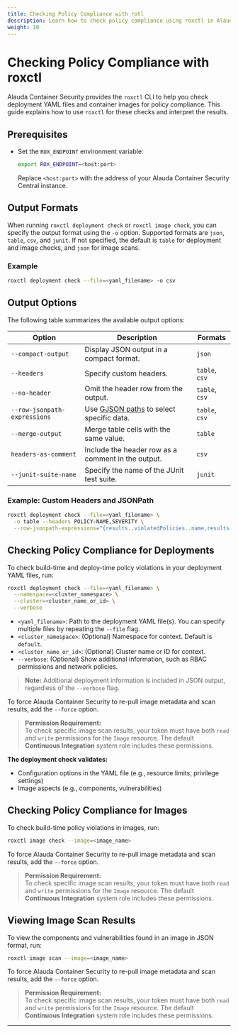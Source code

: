 ```yaml
---
title: Checking Policy Compliance with rotl
description: Learn how to check policy compliance using roxctl in Alauda Container Security.
weight: 10
---
```


# Checking Policy Compliance with roxctl

Alauda Container Security provides the `roxctl` CLI to help you check deployment YAML files and container images for policy compliance. This guide explains how to use `roxctl` for these checks and interpret the results.

## Prerequisites

- Set the `ROX_ENDPOINT` environment variable:

  ```bash
  export ROX_ENDPOINT=<host:port>
  ```

  Replace `<host:port>` with the address of your Alauda Container Security Central instance.

## Output Formats

When running `roxctl deployment check` or `roxctl image check`, you can specify the output format using the `-o` option. Supported formats are `json`, `table`, `csv`, and `junit`. If not specified, the default is `table` for deployment and image checks, and `json` for image scans.

### Example

```bash
roxctl deployment check --file=<yaml_filename> -o csv
```

## Output Options

The following table summarizes the available output options:

| Option                        | Description                                                                 | Formats         |
|-------------------------------|-----------------------------------------------------------------------------|-----------------|
| `--compact-output`            | Display JSON output in a compact format.                                    | `json`          |
| `--headers`                   | Specify custom headers.                                                     | `table`, `csv`  |
| `--no-header`                 | Omit the header row from the output.                                        | `table`, `csv`  |
| `--row-jsonpath-expressions`  | Use [GJSON paths](https://github.com/tidwall/gjson) to select specific data.| `table`, `csv`  |
| `--merge-output`              | Merge table cells with the same value.                                      | `table`         |
| `headers-as-comment`          | Include the header row as a comment in the output.                          | `csv`           |
| `--junit-suite-name`          | Specify the name of the JUnit test suite.                                   | `junit`         |

### Example: Custom Headers and JSONPath

  ```bash
  roxctl deployment check --file=<yaml_filename> \
    -o table --headers POLICY-NAME,SEVERITY \
    --row-jsonpath-expressions="{results..violatedPolicies..name,results..violatedPolicies..severity}"
  ```

## Checking Policy Compliance for Deployments

To check build-time and deploy-time policy violations in your deployment YAML files, run:

```bash
roxctl deployment check --file=<yaml_filename> \
  --namespace=<cluster_namespace> \
  --cluster=<cluster_name_or_id> \
  --verbose
```

- `<yaml_filename>`: Path to the deployment YAML file(s). You can specify multiple files by repeating the `--file` flag.
- `<cluster_namespace>`: (Optional) Namespace for context. Default is `default`.
- `<cluster_name_or_id>`: (Optional) Cluster name or ID for context.
- `--verbose`: (Optional) Show additional information, such as RBAC permissions and network policies.

> **Note:** Additional deployment information is included in JSON output, regardless of the `--verbose` flag.

To force Alauda Container Security to re-pull image metadata and scan results, add the `--force` option.

> **Permission Requirement:**  
> To check specific image scan results, your token must have both `read` and `write` permissions for the `Image` resource. The default **Continuous Integration** system role includes these permissions.

**The deployment check validates:**
- Configuration options in the YAML file (e.g., resource limits, privilege settings)
- Image aspects (e.g., components, vulnerabilities)

## Checking Policy Compliance for Images

To check build-time policy violations in images, run:

```bash
roxctl image check --image=<image_name>
```

To force Alauda Container Security to re-pull image metadata and scan results, add the `--force` option.

> **Permission Requirement:**  
> To check specific image scan results, your token must have both `read` and `write` permissions for the `Image` resource. The default **Continuous Integration** system role includes these permissions.

## Viewing Image Scan Results

To view the components and vulnerabilities found in an image in JSON format, run:

```bash
roxctl image scan --image=<image_name>
```

To force Alauda Container Security to re-pull image metadata and scan results, add the `--force` option.

> **Permission Requirement:**  
> To check specific image scan results, your token must have both `read` and `write` permissions for the `Image` resource. The default **Continuous Integration** system role includes these permissions.

---